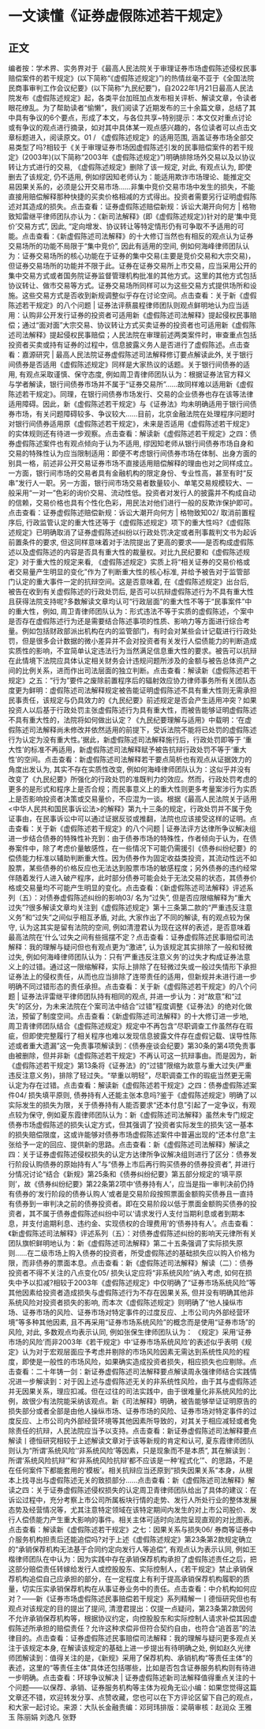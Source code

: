 # 一文读懂《证券虚假陈述若干规定》
## 正文
编者按：学术界、实务界对于《最高人民法院关于审理证券市场虚假陈述侵权民事赔偿案件的若干规定》(以下简称“《虚假陈述规定》”)的热情丝毫不亚于《全国法院民商事审判工作会议纪要》(以下简称“九民纪要”)，自2022年1月21日最高人民法院发布《虚假陈述规定》起，各类平台加班加点发布相关评析、解读文章，令读者眼花缭乱。为了帮助读者“偷懒”，我们阅读了近期发布的三十余篇文章，总结了其中具有争议的6个要点，形成了本文，与各位共享~特别提示：本文仅对重点讨论或有争议的观点进行摘录，如对其中具体某一观点感兴趣的，各位读者可以点击文章标题进入，阅读原文。01 / 《虚假陈述规定》的适用范围, 涵盖证券市场全部交易类型了吗?相较于《关于审理证券市场因虚假陈述引发的民事赔偿案件的若干规定》(2003年)(以下简称“2003年《虚假陈述规定》”)明确排除场外交易以及以协议转让方式进行的交易, 《虚假陈述规定》删除了该一规定, 对此, 有观点认为, 即使删去了该规定, 仍不适用, 例如缪因知老师认为：能适用欺诈市场理论、能推定交易因果关系的，必须是公开交易市场……非集中竞价交易市场中发生的损失，不能直接用赔偿解释那种快捷的买卖价格相减的方式得出。投资者需要另行证明虚假陈述对其造成的损失。点击查看：证券虚假陈述赔偿新规：诉讼大潮开向何方 | 格物致知雷继平律师团队亦认为：《新司法解释》(即《虚假陈述规定》)针对的是‘集中竞价’交易方式”, 因此, “定向增发、协议转让等特定情形仍有可争取不予适用的可能。点击查看：《新虚假陈述司法解释》的十大修订当然也有相反的观点认为证券交易场所的功能不局限于“集中竞价”, 因此有适用的空间, 例如何海峰律师团队认为：证券交易场所的核心功能在于证券的集中交易(主要是竞价交易和大宗交易)，但证券交易场所的功能并不限于此。证券在证券交易所上市交易，应当采用公开的集中交易方式或者国务院证券监督管理机构批准的其他方式。这里的其他方式包括协议转让、做市交易等方式。证券交易场所同样可以为这些交易方式提供场所和设施。这些交易方式是否收到新规调整似乎存在讨论空间。点击查看：关于新《虚假陈述若干规定》的八个问题 | 证券法评蔡晨程律师团队则观点鲜明地认为应当适用：认购非公开发行证券的投资者可适用新《虚假陈述司法解释》提起侵权民事赔偿；通过“面对面”大宗交易、协议转让方式买卖证券的投资者也可适用新《虚假陈述司法解释》提起侵权民事赔偿；人民法院在审理前述两类案件时，审查重点包括投资者买卖或持有证券的过程中，信息披露义务人是否进行了虚假陈述。点击查看：嘉源研究 | 最高人民法院证券虚假陈述司法解释修订要点解读此外, 关于银行间债券是否适用《虚假陈述规定》同样是大家热议的话题。关于银行间债券的适用, 有观点采取谨慎、保守态度, 例如周卫青律师团队认为：根据证券法官方释义与学者解读，银行间债券市场并不属于“证券交易所”……故同样难以适用新《虚假陈述若干规定》。同理，在银行间债券市场发行、交易的企业债券也存在该等法律适用障碍。因此，新《虚假陈述若干规定》与《证券法》均未明确适用于银行间债券市场，有关问题障碍较多、争议较大……目前，北京金融法院在处理程序问题时对银行间债券适用原《虚假陈述若干规定》，未来是否适用《虚假陈述若干规定》的实体规则还有待进一步观察。点击查看：解读新《虚假陈述若干规定》之四：债券虚假陈述案件也有观点倾向于认为不适用, 缪因知老师从银行间债券市场自身和交易的特殊性认为应当限制适用：即便不考虑银行间债券市场在体制、出身方面的别具一格，前述非公开交易证券市场不直接适用赔偿解释的理由也对之同样成立。一方面，银行间市场的交易者具有金融机构的限定身份、专业性高，甚至有时“反串”发行人一职。另一方面，银行间市场交易者数量较小、单笔交易规模较大、一般采用“一对一”色彩的询价交易、流动性低。投资者对发行人的披露并不构成自动的信赖，交易价格也具有个性化色彩，用民法对他们进行一般的反欺诈保护即可。点击查看：证券虚假陈述赔偿新规：诉讼大潮开向何方 | 格物致知02/ 取消前置程序后, 行政监管认定的重大性还等于《虚假陈述规定》项下的重大性吗?《虚假陈述规定》已明确取消了证券虚假陈述纠纷以行政处罚决定或者刑事裁判文书为起诉前置条件的要求, 但这同样意味着对于法院提出了更高的要求——是否构成虚假陈述以及虚假陈述的内容是否具有重大性的裁量权。对比九民纪要和《虚假陈述规定》对于重大性的规定来看, 《虚假陈述规定》实质上将“相关证券的交易价格或者交易量产生明显的变化”作为了判断重大性的核心标准, 并给予被告对于监管部门认定的重大事件一定的抗辩空间。这是否意味着, 在《虚假陈述规定》出台后, 被告在收到有关虚假陈述的行政处罚后, 是否可以抗辩虚假陈述行为不具有重大性且获得法院支持呢?多数解读文章均认可“行政层面”的重大性不等于“民事案件”中的重大性，例如, 周卫青律师团队认为：形式违法不等于实质的虚假陈述，个案中是否存在虚假陈述行为还是需要结合陈述事项的性质、影响力等方面进行综合考量。例如包括财政部派出机构在内的监管部门，有时会对某些会计记载进行行政处罚，但是很多会计数据的微小差异并不会对投资者有关发行人偿债能力的判断造成实质性的影响，不宜简单认定违法行为当然满足信息重大性的要求。被告可以抗辩在此情境下法院应具体认定相关财务会计违规问题所涉及的金额与被告总体资产之间的比例关系，进而作出司法层面的独立判断。点击查看：解读新《虚假陈述若干规定》之五：“行为”要件之废除前置程序后的辐射效应协力律师事务所有关团队态度更为鲜明：虚假陈述司法解释规定被告能证明虚假陈述不具有重大性则无需承担民事责任，该规定与仍具效力的《九民纪要》前述规定是否会产生适用冲突？如果投资人以后基于行政处罚主张虚假陈述行为具有重大性，而被告能够证明虚假陈述不具有重大性的，法院将如何做出认定？《九民纪要理解与适用》中载明：‘在虚假陈述司法解释尚未修改并依然适用的前提下，受诉法院不能将已处罚的虚假陈述行为认定为没有重大性。’据此，新虚假陈述司法解释施行后，行政处罚即等于 ‘重大性’的标准不再适用，新虚假陈述司法解释赋予被告抗辩行政处罚不等于‘重大性’的空间。点击查看：新虚假陈述司法解释若干要点简析也有观点从证据效力的角度出发认为, 其实不存在实质性改变, 例如何海峰律师团队认为：这似乎并没有改变了《九民纪要》所强化的行政处罚的准既判力的效应。然而，行政处罚考虑的更多的是形式和程序上是否合规；而民事意义上的重大性则更多考量案涉行为实质上是否影响投资者决策或交易量价，不应混为一谈。根据《最高人民法院关于适用<中华人民共和国民事诉讼法>的解释》第九十三条的规定，行政处罚并不属于免证事由，在民事诉讼中可以通过证据反驳或推翻，法院也应该接受这样的证明。点击查看：关于新《虚假陈述若干规定》的八个问题 | 证券法评方达律所争议解决组进一步结合债券的特殊性补充到：由于债券市场的特殊性，作者倾向于认为，在债券案件中，除了考虑价量敏感性，在一些情况下可能仍需援引《债券纠纷纪要》的偿债能力标准以辅助判断重大性。因为债券作为固定收益类投资，其流动性远不如股票，某些债券的价格反应也无法达到股票市场的敏感程度；另外债券的违约经常伴随着发行人进入破产程序，此时部分债券可能会处于无法交易的状态，其债券价格或交易量均不可能产生明显的变化。点击查看：《新虚假陈述司法解释》评述系列（五）：对债券虚假陈述纠纷的影响03/ 名为“过失”, 但是否应限缩解释为“重大过失”?很多解读文章均关注到《虚假陈述规定》第十三条第二款的“严重违反注意义务”和“过失”之间似乎相互矛盾, 对此, 大家作出了不同的解读, 有的观点较为保守, 认为这其实是留有法院的空间, 例如清澄君认为现在这样的表述，是否意味着最高法院在‘什么’过失之间有些摇摆不定？点击查看：证券虚假陈述民事赔偿司法解释：我的理解与疑问但也有观点更为“激进”, 认为该规定其实排除了一般和轻微过失, 例如何海峰律师团队认为：只有‘严重违反注意义务’的过失才构成证券法意义上的过错。通过这一限缩解释，实际上排除了在轻微过失或一般过失情形下承担证券法上的侵权责任，从而也应当排除了连带责任的适用，但新规并未进行进一步明确不同过错形态的责任承担。点击查看：关于新《虚假陈述若干规定》的八个问题 | 证券法评雷继平律师团队持有相同的观点, 并进一步认为：对“故意”和“过失”的区分，为未来法院在个案司法中结合“过错”程度调整《证券法》的绝对化做法，预留了制度空间。点击查看：《新虚假陈述司法解释》的十大修订进一步地, 周卫青律师团队结合《虚假陈述规定》规定中不再包含“尽职调查工作虽然存在瑕疵，但即使完整履行了相关程序也难以发现信息披露文件存在虚假记载、误导性陈述或者重大遗漏”这一免责事项解读到：《债券座谈会纪要》第30条的第4项免责事由被删除，但并非新《虚假陈述若干规定》不再认可这一抗辩事由。而是因为，新《虚假陈述若干规定》第13条将《证券法》的“过错”限缩为故意与重大过失(严重违反注意义务)，排除了轻过失。“举重以明轻”，尽职调查工作的瑕疵当然更无需认定为存在过错。点击查看：解读新《虚假陈述若干规定》之四：债券虚假陈述案件04/ 损失填平原则, 债券持有人还能主张本息吗?鉴于《虚假陈述规定》明确了以实际发生的损失为限，关于债券持有人能否要求“还本付息”引起了一定争议，有观点较为保守, 例如夏东霞律师团队认为：新《虚假陈述司法解释》虽然未专门规定债券市场虚假陈述的损失认定方式，但其强调了‘投资者实际发生的损失’这一基本的损失赔偿限度，这或许能够对债券市场虚假陈述案件中普遍出现的“还本付息”主张给予一定的回应、提供新的思路。点击查看：新《虚假陈述司法解释》解读之四：关于证券虚假陈述侵权损失的认定方达律所争议解决组则进行了区分：债券发行阶段认购债券的原始持有人”与“债券上市后再行购买债券的债券投资者”, 并进行分情况讨论“结合《新规》第25条和《债券纠纷纪要》第五部分规定的‘填平原则’，故《债券纠纷纪要》第22条第2项中‘债券持有人’，应当是指一审判决前仍持有债券的‘发行阶段的债券认购人’或者是交易阶段按照票面金额购买债券且一直持有债券到一审判决之前的债券投资者。即在交易阶段以低于票面金额购买债券的投资者，其不属于债券虚假陈述纠纷中可以‘请求发行人支付当期利息或者到期本息，并支付逾期利息、违约金、实现债权的合理费用’的‘债券持有人’。点击查看：《新虚假陈述司法解释》评述系列（五）：对债券虚假陈述纠纷的影响天元律所有关团队旗帜鲜明地认为：新《虚假陈述司法解释》第二十五条强调了实际损失原则……在二级市场上购入债券的投资者，所受虚假陈述的基础损失应以购入价格为限，而非债券的票面本息。点击查看：新《虚假陈述司法解释》解读（二）：债券投资者不得不关注的八点变化05/ 损失认定应将“非系统风险”纳入考虑, 如何在损失中予以扣减?相较于2003年《虚假陈述规定》中仅明确了“证券市场系统风险”等其他因素给投资者造成损失与虚假陈述行为不存在因果关系, 但并没有明确其他非系统风险对投资者损失的影响, 而本次《虚假陈述规定》则明确了“他人操纵市场、证券市场的风险、证券市场对特定事件的过度反应、上市公司内外部经营环境”等多种其他因素, 且不再采用“证券市场系统风险”的概念而是使用“证券市场”的风险, 对此, 多数观点均表示认同, 例如张保生律师团队认为： 《规定》采用‘证券市场的风险’而非2003年《若干规定》中‘证券市场系统风险’的表述似乎表明《规定》认为对于宏观层面应予考虑并剔除的市场风险因素无需达到系统性风险的程度，即使是一般性的市场风险，如果确实造成投资者损失，相应损失也应剔除。点击查看：二十年铸一剑：新证券虚假陈述司法解释要点解读周永强律师结合实践情况进一步解读到：对于因上述与虚假陈述无关的非系统性风险，由于其与虚假陈述并无因果关系，理应扣减。但在过往的司法实践中，由于很难量化非系统风险的比例，故很少有法院能采纳该观点。新《司法解释》明确，被告能够举证证明原告的损失部分或者全部是由他人操纵市场、证券市场的风险、证券市场对特定事件的过度反应、上市公司内外部经营环境等其他因素所导致的，对其关于相应减轻或者免除责任的抗辩，人民法院应当予以支持。点击查看：新证券虚假陈述司法解释要点解读丨德恒研究相较于上述解读文章对于该等新规的肯定和认可, 夏东霞律师团队则认为“所谓‘系统风险’‘非系统风险’等因素，只是现象而不是本质”, 其在解读到：所谓‘系统风险抗辩’”和‘非系统风险抗辩’都不应该是一种‘程式化’”、的思路，不是在任何案件下都能套用的‘模板’。相关抗辩应当还原到“损失因果关系”本身，从根本上找寻出与虚假陈述无关的致损部分……点击查看：新《虚假陈述司法解释》解读之四：关于证券虚假陈述侵权损失的认定周卫青律师团队给出了具体的建议：在诉讼过程中，充分考察上市公司所属板块行情的走势、发行人所处行业的整体发展态势及经营情况等，尤其注意特定领域在该特定期间内发生的对上市公司股价、发行人偿债能力产生重大影响的事件。相关主体可适时向法院呈现直观的对比图表。点击查看：解读新《虚假陈述若干规定》之七：因果关系与损失06/ 券商等证券中介服务机构担责后还能追偿吗?对于上述《虚假陈述规定》第23条第2款规定确立的“承销保荐机构无法基于合同约定向发行人等追偿”, 有观点认为表示认同, 例如王楷律师团队在中认为：因为实践中存在承销保荐机构承担了虚假陈述责任之后，把这部分赔偿责任转嫁给发行人或控股股东、实际控制人，《若干规定》禁止承销保荐机构追偿自己应承担的部分，在一定程度上有利于提高承销保荐机构履职的质量，切实压实承销保荐机构在从事证券业务中的责任。点击查看：中介机构如何应对？——新《证券市场虚假陈述民事赔偿若干规定》系列精解一丨德恒研究但也有观点对该规定的目的提出了提问, 清澄君提出：仅提一点疑问，第23条第2款因何不允许承销保荐机构等，根据协议约定，向控股股东和实际控制人请求补偿其因虚假陈述所承担的赔偿责任？允许这种求偿非但符合契约自由，也符合“追首恶”的法律目的。点击查看：证券虚假陈述民事赔偿司法解释：我的理解与疑问更多观点关注于该规定本身, 在解读该规定的基础上进一步提出有待明确之处, 例如赵久光律师团解读到：值得关注的是，《新规》采用了保荐机构、承销机构“等责任主体”的表述，这里的“等责任主体”具体还包括哪些，比如是否包含证券服务机构则有待进一步明确。点击查看：环球争议解决 | 证券虚假陈述新司法解释值得重点关注的十个问题——以保荐、承销、证券服务机构等主体为视角无讼小编：如果您觉得这篇文章还不错，欢迎转发分享、点赞收藏，您也可以在下方评论区留下自己的观点，和大家一起讨论。来源：大队长金融责编：邓珂玮排版：梁萌审核：赵润众 王雅玉 陈丽娟 刘逸凡 张野